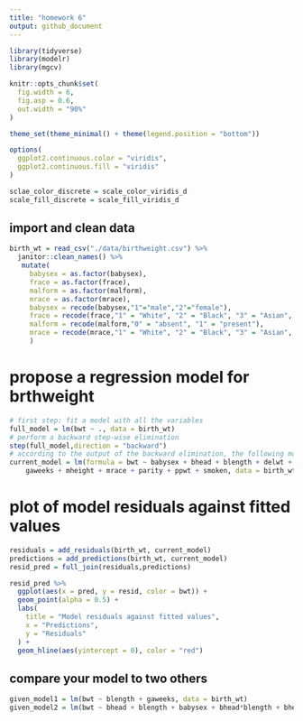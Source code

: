 ```yaml
---
title: "homework 6"
output: github_document
---
```


```r
library(tidyverse)
library(modelr)
library(mgcv)

knitr::opts_chunk$set(
  fig.width = 6,
  fig.asp = 0.6,
  out.width = "90%"
)

theme_set(theme_minimal() + theme(legend.position = "bottom"))

options(
  ggplot2.continuous.color = "viridis",
  ggplot2.continuous.fill = "viridis"
)

sclae_color_discrete = scale_color_viridis_d
scale_fill_discrete = scale_fill_viridis_d
```

## import and clean data 
```r
birth_wt = read_csv("./data/birthweight.csv") %>% 
  janitor::clean_names() %>% 
   mutate(
     babysex = as.factor(babysex),
     frace = as.factor(frace),
     malform = as.factor(malform),
     mrace = as.factor(mrace),
     babysex = recode(babysex,"1"="male","2"="female"),
     frace = recode(frace,"1" = "White", "2" = "Black", "3" = "Asian", "4" = "Puerto Rican", "8" = "Other", "9" = "Unknown"),
     malform = recode(malform,"0" = "absent", "1" = "present"),
     mrace = recode(mrace,"1" = "White", "2" = "Black", "3" = "Asian", "4" = "Puerto Rican", "8" = "Other")
     )
```


# propose a regression model for brthweight 
```r
# first step: fit a model with all the variables 
full_model = lm(bwt ~ ., data = birth_wt)
# perform a backward step-wise elimination 
step(full_model,direction = "backward") 
# according to the output of the backward elimination, the following model has the smallest AIC, so below is my final model for birthweight 
current_model = lm(formula = bwt ~ babysex + bhead + blength + delwt + fincome + 
    gaweeks + mheight + mrace + parity + ppwt + smoken, data = birth_wt)
```


# plot of model residuals against fitted values
```r
residuals = add_residuals(birth_wt, current_model)
predictions = add_predictions(birth_wt, current_model)
resid_pred = full_join(residuals,predictions)

resid_pred %>% 
  ggplot(aes(x = pred, y = resid, color = bwt)) +
  geom_point(alpha = 0.5) +
  labs(
    title = "Model residuals against fitted values",
    x = "Predictions",
    y = "Residuals"
  ) +
  geom_hline(aes(yintercept = 0), color = "red")

```


## compare your model to two others
```r
given_model1 = lm(bwt ~ blength + gaweeks, data = birth_wt)
given_model2 = lm(bwt ~ bhead + blength + babysex + bhead*blength + bhead*babysex + blength*babysex + bhead*blength*babysex, data = birth_wt)
```

